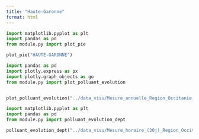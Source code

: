 ```yaml
---
title: "Haute-Garonne"
format: html
---
```


```python
import matplotlib.pyplot as plt
import pandas as pd
from module.py import plot_pie

plot_pie("HAUTE-GARONNE")
```


```python
import pandas as pd
import plotly.express as px
import plotly.graph_objects as go
from module.py import plot_polluant_evolution


plot_polluant_evolution("../data_visu/Mesure_annuelle_Region_Occitanie_Polluants_Principaux.csv","HAUTE-GARONNE",['NO2', 'PM2.5', 'PM10', 'NOX', 'NO'])
```


```python
import matplotlib.pyplot as plt
import pandas as pd
from module.py import polluant_evolution_dept

polluant_evolution_dept("../data_visu/Mesure_horaire_(30j)_Region_Occitanie_Polluants_Reglementaires.csv",['NO2', 'PM2.5', 'PM10', 'NOX', 'NO'],"HAUTE-GARONNE")
```